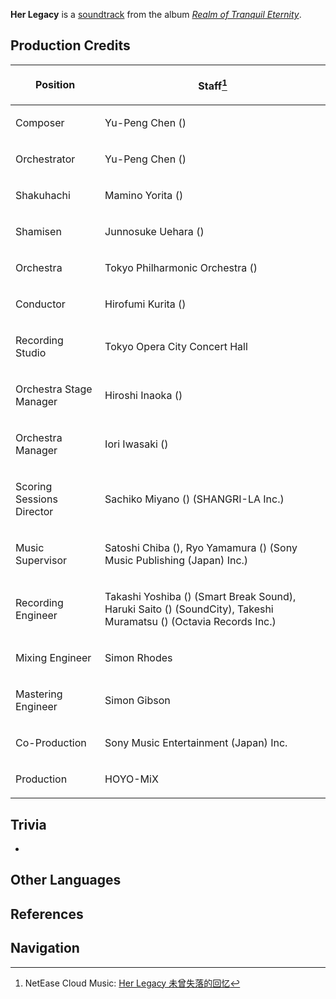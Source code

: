 {{Soundtrack Infobox
|title          =
|image          = Realm of Tranquil Eternity.jpg
|album          = Realm of Tranquil Eternity
|disc           = 1
|number         = 13
|featured       =
|featured2      =
|featured3      =
|featured_disc  =
|featured_disc2 =
|featured_disc3 =
|youtube_id     = 1xMRU4D9ODc
|youtube_time   = 1413
|spotify_id     = 1eOvfqpyOHCbr2ezEEJN8C
|played_in      = Narukami Island; Silken Courtyard; Character Teaser
|during         = [[Narukami Island]], [[Silken Courtyard]] (Day)
|domain         =
|previous       = Sakura-Scented Kiseru
|next           = Everlasting Devotion
}}
'''Her Legacy''' is a [[soundtrack]] from the album ''[[Realm of Tranquil Eternity]]''.

==Production Credits==
{| class="wikitable" style="text-align:left; height:0.5em"
! Position
! Staff<ref>NetEase Cloud Music: [https://music.163.com/#/song?id=1879098353 Her Legacy 未曾失落的回忆]</ref>
|-
! Composer
| Yu-Peng Chen ({{Lang|zh=陈致逸|mini=1}})
|-
! Orchestrator
| Yu-Peng Chen ({{Lang|zh=陈致逸|mini=1}})
|-
! Shakuhachi
| Mamino Yorita ({{Lang|ja=寄田真見乃|mini=1}})
|-
! Shamisen
| Junnosuke Uehara ({{Lang|ja=上原潤之助|mini=1}})
|-
! Orchestra
| Tokyo Philharmonic Orchestra ({{Lang|ja=東京フィルハーモニー交響楽団|mini=1}})
|-
! Conductor
| Hirofumi Kurita ({{Lang|ja=栗田博文|mini=1}})
|-
! Recording Studio
| Tokyo Opera City Concert Hall
|-
! Orchestra Stage Manager
| Hiroshi Inaoka ({{Lang|ja=稲岡宏司|mini=1}})
|-
! Orchestra Manager
| Iori Iwasaki ({{Lang|ja=岩崎井織|mini=1}})
|-
! Scoring Sessions Director
| Sachiko Miyano ({{Lang|ja=宮野幸子|mini=1}}) (SHANGRI-LA Inc.)
|-
! Music Supervisor
| Satoshi Chiba ({{Lang|ja=千葉智史|mini=1}}), Ryo Yamamura ({{Lang|ja=山村涼|mini=1}}) (Sony Music Publishing (Japan) Inc.)
|-
! Recording Engineer
| Takashi Yoshiba ({{Lang|ja=吉羽貴史|mini=1}}) (Smart Break Sound), Haruki Saito ({{Lang|ja=齋藤春樹|mini=1}}) (SoundCity), Takeshi Muramatsu ({{Lang|ja=村松健|mini=1}}) (Octavia Records Inc.)
|-
! Mixing Engineer
| Simon Rhodes
|-
! Mastering Engineer
| Simon Gibson
|-
! Co-Production
| Sony Music Entertainment (Japan) Inc.
|-
! Production
| HOYO-MiX
|}

==Trivia==
* {{Transclude|Everlasting Devotion|KitsuneTheme|section=1}}

==Other Languages==
{{Other Languages|default_hidden = 1
|en      = Her Legacy
|zhs     = 未曾失落的回忆
|zhs_rm  = Wèicéng Shīluò de Huíyì
|zht     = 未曾失落的回憶
|zht_rm  = Wèicéng Shīluò de Huíyì
|ja      = 失っていない記憶
|ja_rm   = Ushinatteinai Kioku
}}

==References==
{{Reflist}}

==Navigation==
{{Soundtrack Navbox|Realm of Tranquil Eternity}}